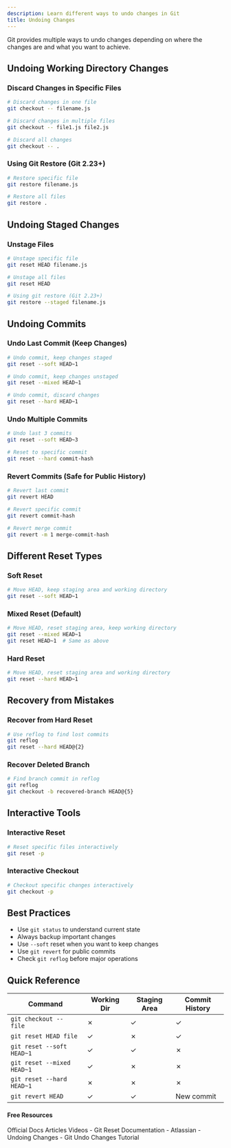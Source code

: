 ```yaml
---
description: Learn different ways to undo changes in Git
title: Undoing Changes
---
```


Git provides multiple ways to undo changes depending on where the changes are and what you want to achieve.

## Undoing Working Directory Changes

### Discard Changes in Specific Files
```bash
# Discard changes in one file
git checkout -- filename.js

# Discard changes in multiple files
git checkout -- file1.js file2.js

# Discard all changes
git checkout -- .
```

### Using Git Restore (Git 2.23+)
```bash
# Restore specific file
git restore filename.js

# Restore all files
git restore .
```

## Undoing Staged Changes

### Unstage Files
```bash
# Unstage specific file
git reset HEAD filename.js

# Unstage all files
git reset HEAD

# Using git restore (Git 2.23+)
git restore --staged filename.js
```

## Undoing Commits

### Undo Last Commit (Keep Changes)
```bash
# Undo commit, keep changes staged
git reset --soft HEAD~1

# Undo commit, keep changes unstaged
git reset --mixed HEAD~1

# Undo commit, discard changes
git reset --hard HEAD~1
```

### Undo Multiple Commits
```bash
# Undo last 3 commits
git reset --soft HEAD~3

# Reset to specific commit
git reset --hard commit-hash
```

### Revert Commits (Safe for Public History)
```bash
# Revert last commit
git revert HEAD

# Revert specific commit
git revert commit-hash

# Revert merge commit
git revert -m 1 merge-commit-hash
```

## Different Reset Types

### Soft Reset
```bash
# Move HEAD, keep staging area and working directory
git reset --soft HEAD~1
```

### Mixed Reset (Default)
```bash
# Move HEAD, reset staging area, keep working directory
git reset --mixed HEAD~1
git reset HEAD~1  # Same as above
```

### Hard Reset
```bash
# Move HEAD, reset staging area and working directory
git reset --hard HEAD~1
```

## Recovery from Mistakes

### Recover from Hard Reset
```bash
# Use reflog to find lost commits
git reflog
git reset --hard HEAD@{2}
```

### Recover Deleted Branch
```bash
# Find branch commit in reflog
git reflog
git checkout -b recovered-branch HEAD@{5}
```

## Interactive Tools

### Interactive Reset
```bash
# Reset specific files interactively
git reset -p
```

### Interactive Checkout
```bash
# Checkout specific changes interactively
git checkout -p
```

## Best Practices

- Use `git status` to understand current state
- Always backup important changes
- Use `--soft` reset when you want to keep changes
- Use `git revert` for public commits
- Check `git reflog` before major operations

## Quick Reference

| Command | Working Dir | Staging Area | Commit History |
|---------|-------------|--------------|----------------|
| `git checkout -- file` | ✗ | ✓ | ✓ |
| `git reset HEAD file` | ✓ | ✗ | ✓ |
| `git reset --soft HEAD~1` | ✓ | ✓ | ✗ |
| `git reset --mixed HEAD~1` | ✓ | ✗ | ✗ |
| `git reset --hard HEAD~1` | ✗ | ✗ | ✗ |
| `git revert HEAD` | ✓ | ✓ | New commit |

#### Free Resources

<Tabs defaultValue="official">
<TabsList>
<TabsTrigger value="official">Official Docs</TabsTrigger>
<TabsTrigger value="article">Articles</TabsTrigger>
<TabsTrigger value="video">Videos</TabsTrigger>
</TabsList>

<TabsContent value="official">
- <Link href="https://git-scm.com/docs/git-reset">Git Reset Documentation</Link>
</TabsContent>
<TabsContent value="article">
- <Link href="https://www.atlassian.com/git/tutorials/undoing-changes">Atlassian - Undoing Changes</Link>
</TabsContent>
<TabsContent value="video">
- <Link href="https://www.youtube.com/watch?v=RIYrfkZjWmA">Git Undo Changes Tutorial</Link>
</TabsContent>
</Tabs>
